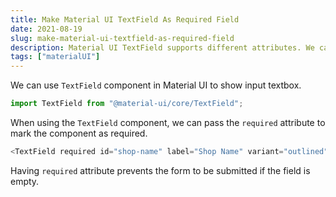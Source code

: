 ```yaml
---
title: Make Material UI TextField As Required Field
date: 2021-08-19
slug: make-material-ui-textfield-as-required-field
description: Material UI TextField supports different attributes. We can pass required attribute to mark a component as required.
tags: ["materialUI"]
---
```


We can use `TextField` component in Material UI to show input textbox.

```javascript
import TextField from "@material-ui/core/TextField";
```

When using the `TextField` component, we can pass the `required` attribute to mark the component as required.

```javascript
<TextField required id="shop-name" label="Shop Name" variant="outlined" />
```

Having `required` attribute prevents the form to be submitted if the field is empty.
